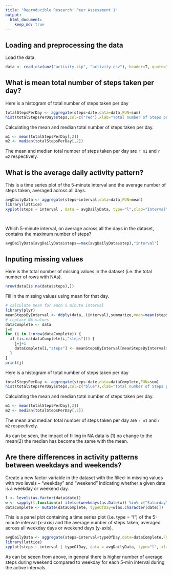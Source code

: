 ```yaml
---
title: "Reproducible Research: Peer Assessment 1"
output: 
  html_document:
    keep_md: true
---
```



## Loading and preprocessing the data

Load the data.

```r
data <- read.csv(unz("activity.zip", "activity.csv"), header=T, quote="\"", sep=",",colClasses=c("integer","Date","integer"))
```


## What is mean total number of steps taken per day?

Here is a histogram of total number of steps taken per day
```r
totalStepsPerDay <- aggregate(steps~date,data=data,FUN=sum)
hist(totalStepsPerDay$steps,col=c("red"),xlab="Total number of Steps per Day")
```

Calculating the mean and median total number of steps taken per day.
```r
m1 <- mean(totalStepsPerDay[,2])
m2 <- median(totalStepsPerDay[,2])
```
The mean and median total number of steps taken per day are `r m1` and `r m2` respectively.

## What is the average daily activity pattern?

This is a time series plot of the 5-minute interval and the average number of steps taken, averaged across all days.
```r
avgDailyData <- aggregate(steps~interval,data=data,FUN=mean)
library(lattice)
xyplot(steps ~ interval , data = avgDailyData, type="l",xlab="Interval",ylab="Number of steps")

  
```

Which 5-minute interval, on average across all the days in the dataset, contains the maximum number of steps?
```r
avgDailyData[avgDailyData$steps==max(avgDailyData$step),"interval"]
```

## Inputing missing values

Here is the total number of missing values in the dataset (i.e. the total number of rows with NAs).
```r
nrow(data[is.na(data$steps),])
```

Fill in the missing values using mean for that day.
```r
# calculate mean for each 5 minute interval
library(plyr)
meanStepsByInterval <- ddply(data,.(interval),summarize,mean=mean(steps,na.rm=TRUE))
# replace NA values
dataComplete <- data
j=0
for (i in 1:nrow(dataComplete)) {
  if (is.na(dataComplete[i,"steps"])) {
    j=j+1
    dataComplete[i,"steps"] <- meanStepsByInterval[meanStepsByInterval$interval==dataComplete[i,"interval"],"mean"]
  }
}
print(j)
```

Here is a histogram of total number of steps taken per day  
```r
totalStepsPerDay <- aggregate(steps~date,data=dataComplete,FUN=sum)
hist(totalStepsPerDay$steps,col=c("blue"),xlab="Total number of Steps per Day")
```

Calculating the mean and median total number of steps taken per day.
```r
m1 <- mean(totalStepsPerDay[,2])
m2 <- median(totalStepsPerDay[,2])
```
The mean and median total number of steps taken per day are `r m1` and `r m2` respectively.

As can be seen, the impact of filling in NA data is (1) no change to the mean(2) the median has become the same with the mean.

## Are there differences in activity patterns between weekdays and weekends?

Create a new factor variable in the dataset with the filled-in missing values with two levels -- "weekday" and "weekend" indicating whether a given date is a weekday or weekend day.

```r
l <- levels(as.factor(data$date))
w <- sapply(l,function(x) ifelse(weekdays(as.Date(x)) %in% c("Saturday","Sunday"),"weekend","weekday"))
dataComplete <- mutate(dataComplete, typeOfDay=w[as.character(date)])
```

This is a panel plot containing a time series plot (i.e. type = "l") of the 5-minute interval (x-axis) and the average number of steps taken, averaged across all weekday days or weekend days (y-axis).
```r
avgDailyData <- aggregate(steps~interval+typeOfDay,data=dataComplete,FUN=mean)
library(lattice)
xyplot(steps ~ interval | typeOfDay, data = avgDailyData, type="l", xlab="Interval",ylab="Number of steps", layout = c(1, 2))

```

As can be seeen from above, in general there is higher number of average steps during weekend compared to weekday for each 5-min interval during the  active intervals.